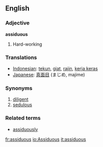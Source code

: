 ==English==
=== Adjective ===
'''assiduous'''
# Hard-working

=== Translations ===
*[[Indonesian]]: [[tekun]], [[giat]], [[rajin]], [[kerja keras]]
*[[Japanese]]: [[真面目]] (まじめ, majime)

=== Synonyms ===
#[[diligent]]
#[[sedulous]]

=== Related terms ===
* [[assiduously]]

[[fr:assiduous]]
[[io:Assiduous]]
[[it:assiduous]]
